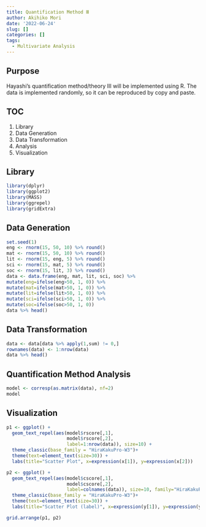```yaml
---
title: Quantification Method Ⅲ
author: Akihiko Mori
date: '2022-06-24'
slug: []
categories: []
tags:
  - Multivariate Analysis
---
```


## Purpose
Hayashi's quantification method/theory Ⅲ will be implemented using R. 
The data is implemented randomly, 
so it can be reproduced by copy and paste.

## TOC
1. Library
2. Data Generation
3. Data Transformation
4. Analysis
5. Visualization

## Library
```r
library(dplyr)
library(ggplot2)
library(MASS)
library(ggrepel)
library(gridExtra)
```

## Data Generation
```r
set.seed(1)
eng <- rnorm(15, 50, 10) %>% round()
mat <- rnorm(15, 50, 10) %>% round()
lit <- rnorm(15, eng, 5) %>% round()
sci <- rnorm(15, mat, 5) %>% round()
soc <- rnorm(15, lit, 3) %>% round()
data <- data.frame(eng, mat, lit, sci, soc) %>%
mutate(eng=ifelse(eng>50, 1, 0)) %>%
mutate(mat=ifelse(mat>50, 1, 0)) %>%
mutate(lit=ifelse(lit>50, 1, 0)) %>%
mutate(sci=ifelse(sci>50, 1, 0)) %>%
mutate(soc=ifelse(soc>50, 1, 0))
data %>% head()
```


## Data Transformation
```r
data <- data[data %>% apply(1,sum) != 0,]
rownames(data) <- 1:nrow(data)
data %>% head()
```


## Quantification Method Analysis
```r
model <- corresp(as.matrix(data), nf=2)
model
```

## Visualization
```r
p1 <- ggplot() +
  geom_text_repel(aes(model$rscore[,1],
                      model$rscore[,2],
                      label=1:nrow(data)), size=10) + 
  theme_classic(base_family = "HiraKakuPro-W3")+
  theme(text=element_text(size=30)) +
  labs(title="Scatter Plot", x=expression(x[1]), y=expression(x[2]))

p2 <- ggplot() +
  geom_text_repel(aes(model$cscore[,1],
                      model$cscore[,2],
                      label=colnames(data)), size=10, family="HiraKakuPro-W3") + 
  theme_classic(base_family = "HiraKakuPro-W3")+
  theme(text=element_text(size=30)) +
  labs(title="Scatter Plot (label)", x=expression(y[1]), y=expression(y[2]))

grid.arrange(p1, p2)
```

